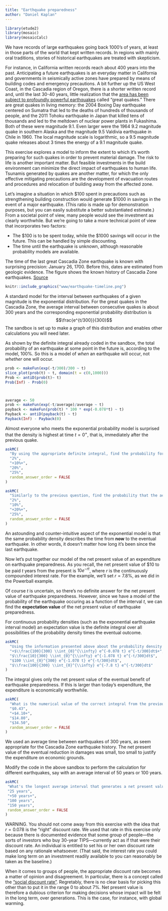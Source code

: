 ```yaml
---
title: "Earthquake preparedness"
author: "Daniel Kaplan"
---
```


```r
library(etude2)
library(mosaic)
library(mosaicCalc)
```

We have records of large earthquakes going back 1000's of years, at least in those parts of the world that kept written records. In regions with mainly oral traditions, stories of historical earthquakes are treated with skepticism. 

For instance, in California written records reach about 400 years into the past. Anticipating a future earthquakes is an everyday matter in California and governments in seismically active zones have prepared by means of building codes and emergency precautions. A bit further up the US West Coast, in the Cascadia region of Oregon, there is a shorter written record and, until the last 30-40 years, little realization that the [area has been subject to profoundly powerful earthquakes](https://www.oregon.gov/oem/Documents/01_ORP_Cascadia.pdf) called "great quakes." There are great quakes in living memory: the 2004 Boxing Day earthquake centered on Sumatra that led to the deaths of hundreds of thousands of people, and the 2011 Tohoku earthquake in Japan that killed tens of thousands and led to the meltdown of nuclear power plants in Fukashima. Both of these were magnitude 9.1. Even larger were the 1964  9.2 magnitude quake in southern Alaska and the magnitude 9.5 Valdivia earthquake in Chile in 1960. The local magnitude scale is logarithmic, so a 9.5 magnitude quake releases about 3 times the energy of a 9.1 magnitude quake. 

This exercise explores a model to inform the extent to which it's worth preparing for such quakes in order to prevent material damage. The risk to life is another important matter. But feasible investments in the build environment can minimize the direct impact of earthquakes to human life. Tsunamis generated by quakes are another matter, for which the only effective mitigating precautions are the development of evacuation routes and procedures and relocation of building away from the affected zone. 

Let's imagine a situation in which $100 spent in precautions such as strengthening building construction would generate $1000 in savings in the event of a major earthquake. (This ratio is made up for demonstration purposes, but you can easily substitute a better substantiated estimate.) From a societal point of view, many people would see the investment as clearly worthwhile. But we're going to take a more technical point of view that incorporates two factors:

- The $100 is to be spent today, while the $1000 savings will occur in the future. This can be handled by simple discounting.
- The time until the earthquake is unknown, although reasonable probability models are available.

The time of the last great Cascadia Zone earthquake is known with surprising precision: January 26, 1700. Before this, dates are estimated from geologic evidence. The figure shows the known history of Cascadia Zone earthquakes. [Source](https://www.oregon.gov/oem/Documents/01_ORP_Cascadia.pdf)

```r
knitr::include_graphics("www/earthquake-timeline.png")
```

A standard model for the interval between earthquakes of a given magnitude is the exponential distribution. For the great quakes in the Cascadia Zone, the average interval between consecutive quakes is about 300 years and the corresponding exponential probability distribution is $$\frac{e^{t/300}}{300}$$ The sandbox is set up to make a graph of this distribution and enables other calculations you will need later.

As shown by the definite integral already coded in the sandbox, the total probability of an earthquake at some point in the future is, according to the model, 100%. So this is a model of *when* an earthquake will occur, not *whether* one will occur. 

```r
prob <- makeFun(exp(-t/300)/300 ~ t)
slice_plot(prob(t) ~ t, domain(t = c(0,1000)))
Prob <- antiD(prob(t)~ t)
Prob(Inf) - Prob(0)




```
```r
average <- 50
prob <- makeFun(exp(-t/average)/average ~ t)
payback <- makeFun(prob(t) * 100 * exp(-0.078*t) ~ t)
Payback <- antiD(payback(t) ~ t)
Payback(Inf) - Payback(0)
```

Almost everyone who meets the exponential probability model is surprised that the density is highest at time $t=0^+$, that is, immediately after the previous quake. 

```r
askMC(
  "By using the appropriate definite integral, find the probability for earthquakes separated on average by 300 years (this essentially means using the provided model in the code) that the actual interval from the last quake will be less than 30 years. Which percentage is closest?",
  "2%",
  "+10%+",
  "20%",
  "25%",
  random_answer_order = FALSE
)
```

```r
askMC(
  "Similarly to the previous question, find the probability that the actual interval from the last quake will be more than 500 years. (Hint: Be thoughful about what the limits of integration will be.)",
  "2%",
  "10%",
  "+20%+",
  "25%",
  random_answer_order = FALSE
)
```

An astounding and counter-intuitive aspect of the exponential model is that the same probability density describes the time from **now** to the eventual earthquake. In other words, it doesn't matter how long it's been since the last earthquake. 

Now let's put together our model of the net present value of an expenditure on earthquake preparedness. As you recall, the net present value of $\$10$ to be paid $t$ years from the present is $10 e^{-r t}$, where $r$ is the continuously compounded interest rate. For the example, we'll set $r=7.8\%$, as we did in the Powerball example. 

Of course $t$ is uncertain, so there's no definite answer for the net present value of earthquake preparedness. However, since we have a model of the probability of the earthquake occuring as a function of the interval $t$, we can find the **expectation value** of the net present value of earthquake preparedness. 

For continuous probability densities (such as the exponential earthquake interval model) an expectation value is the definite integral over all possibilities of the probability density times the eventual outcome. 

```r
askMC(
  "Using the information presented above about the probability density function and the net present value, which of the following is appropriate for calculation of the net present value of $10 spent today for earthquake preparedness?",
  "+$\\frac{100}{300} \\int_{0}^{\\infty} e^{-0.078 t} e^{-t/300}dt$+",
  "$\\frac{10}{300} \\int_{0}^{\\infty} e^{-1.078 t} e^{-t/300}dt$",
  "$100 \\int_{0}^{300} e^{-1.078 t} e^{-t/300}dt$",
  "$\\frac{100}{300} \\int_{0}^{\\infty} e^{-7.8 t} e^{-t/300}dt$"
)
```
  
The integral gives only the net present value of the eventual benefit of earthquake preparedness. If this is larger than today's expenditure, the expenditure is economically worthwhile.

```r
askMC(
  "What is the numerical value of the correct integral from the previous question?",
  "$0.43",
  "+$4.10+",
  "$14.80",
  "$34.50", 
  random_answer_order = FALSE
)
```

We used an average time between earthquakes of 300 years, as seem appropriate for the Cascadia Zone earthquake history. The net present value of the eventual reduction in damages was small, too small to justify the expenditure on economic grounds.

Modify the code in the above sandbox to perform the calculation for different earthquakes, say with an average interval of 50 years or 100 years. 

```r
askMC(
 "What's the longest average interval that generates a net present value of the damage reduction of $\\$10$, enough to justify the expenditure? Pick the closest one. (Hint: You can try out expectation value integral using the average intervals given as choices in place of the 300-year interval originally used.)",
 "25 years",
 "+50 years+",
 "100 years",
 "150 years",
 random_answer_order = FALSE
)
```

WARNING. You should not come away from this exercise with the idea that $r = 0.078$ is the "right" discount rate. We used that rate in this exercise only because there is documented evidence that some group of people---the sorts of investors who buy 30-year TIPS---currently act as if that were their discount rate. An individual is entitled to set his or her own discount rate based on any rationale whatsoever. (That said, the interest rate you could make long term on an investment readily available to you can reasonably be taken as the baseline.)

When it comes to groups of people, the appropriate discount rate becomes a matter of opinion and disagreement. In particular, there is a concept called the ["social discount rate"](https://en.wikipedia.org/wiki/Social_discount_rate). Regretably, there is no clear basis for picking this other than to put it in the range 0 to about 7%. Net present value is therefore a dubious criterion for making decisions whose impact will be felt in the long term, over generations. This is the case, for instance, with global warming.
